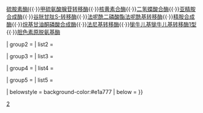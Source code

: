 {{Navbox
| name = 烷基与芳基转移酶类
| title = [[转移酶]]: [[烷基]]及[[芳香基]]转移酶类（[[EC编号|EC]] 2.5）
| titlestyle = background:#ffe777
| groupstyle = background-color:#f6b666
| evenstyle = background:#fff1f1

| group1 = [[EC编号列表_(EC_2)#EC_2.5_烷基及芳香基转移酶类（甲基转移酶除外）|2.5.1]]：[[烷基转移酶类]]<br>及[[芳香基转移酶类]]
| list1 = [[二甲烯丙基转移酶]]{{·}}[[硫胺素酶Ⅰ]]{{·}}[[甲硫氨酸腺苷转移酶]]{{·}}[[核黄素合酶]]{{·}}[[二氢蝶酸合酶]]{{·}}[[亚精胺合成酶]]{{·}}[[谷胱甘肽S-转移酶]]{{·}}[[法呢酰二磷酸酯法呢酰基转移酶]]{{·}}[[精胺合成酶]]{{·}}[[烷基甘油酮磷酸合成酶]]{{·}}[[法尼基转移酶]]{{·}}[[牻牛儿基牻牛儿基转移酶1型]]{{·}}[[胆色素原脱氨基酶]]

| group2 = 
| list2 = 

| group3 =
| list3 = 

| group4 = 
| list4 = 

| group5 = 
| list5 = 

| belowstyle = background-color:#e1a777
| below = {{酶类导航}}
}}<noinclude>
[[Category:酶模板|2]]
</noinclude>